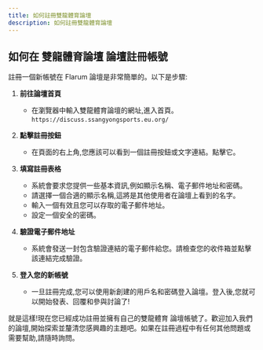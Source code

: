 ```yaml
---
title: 如何註冊雙龍體育論壇
description: 如何註冊雙龍體育論壇
---
```

## 如何在 雙龍體育論壇 論壇註冊帳號

註冊一個新帳號在 Flarum 論壇是非常簡單的。以下是步驟:

1. **前往論壇首頁**
   - 在瀏覽器中輸入雙龍體育論壇的網址,進入首頁。 `https://discuss.ssangyongsports.eu.org/`

2. **點擊註冊按鈕**
   - 在頁面的右上角,您應該可以看到一個註冊按鈕或文字連結。點擊它。

3. **填寫註冊表格** 
   - 系統會要求您提供一些基本資訊,例如顯示名稱、電子郵件地址和密碼。
   - 請選擇一個合適的顯示名稱,這將是其他使用者在論壇上看到的名字。
   - 輸入一個有效且您可以存取的電子郵件地址。
   - 設定一個安全的密碼。

4. **驗證電子郵件地址**
   - 系統會發送一封包含驗證連結的電子郵件給您。請檢查您的收件箱並點擊該連結完成驗證。

5. **登入您的新帳號**
   - 一旦註冊完成,您可以使用新創建的用戶名和密碼登入論壇。登入後,您就可以開始發表、回覆和參與討論了!

就是這樣!現在您已經成功註冊並擁有自己的雙龍體育 論壇帳號了。歡迎加入我們的論壇,開始探索並釐清您感興趣的主題吧。如果在註冊過程中有任何其他問題或需要幫助,請隨時詢問。
